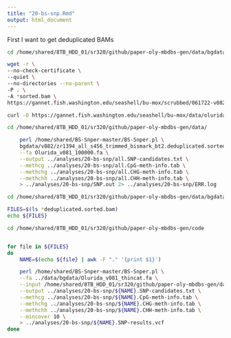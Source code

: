 ```yaml
---
title: "20-bs-snp.Rmd"
output: html_document
---
```


First I want to get deduplicated BAMs 

```bash
cd /home/shared/8TB_HDD_01/sr320/github/paper-oly-mbdbs-gen/data/bgdata/v082

wget -r \
--no-check-certificate \
--quiet \
--no-directories --no-parent \
-P . \
-A *sorted.bam \
https://gannet.fish.washington.edu/seashell/bu-mox/scrubbed/061722-v082/
```

```bash
curl -O https://gannet.fish.washington.edu/seashell/bu-mox/data/olurida-bs/v082/Olurida_v081_100000.fa
```


```bash
cd /home/shared/8TB_HDD_01/sr320/github/paper-oly-mbdbs-gen/data/

    perl /home/shared/BS-Snper-master/BS-Snper.pl \
    bgdata/v082/zr1394_all_s456_trimmed_bismark_bt2.deduplicated.sorted.bam \
    --fa Olurida_v081_100000.fa \
    --output ../analyses/20-bs-snp/all.SNP-candidates.txt \
    --methcg ../analyses/20-bs-snp/all.CpG-meth-info.tab \
    --methchg ../analyses/20-bs-snp/all.CHG-meth-info.tab \
    --methchh ../analyses/20-bs-snp/all.CHH-meth-info.tab \
    > ../analyses/20-bs-snp/SNP.out 2> ../analyses/20-bs-snp/ERR.log
```



```bash
cd /home/shared/8TB_HDD_01/sr320/github/paper-oly-mbdbs-gen/data/bgdata/

FILES=$(ls *deduplicated.sorted.bam)
echo ${FILES}

cd /home/shared/8TB_HDD_01/sr320/github/paper-oly-mbdbs-gen/code


for file in ${FILES}
do
    NAME=$(echo ${file} | awk -F "." '{print $1}')

    perl /home/shared/BS-Snper-master/BS-Snper.pl \
    --fa ../data/bgdata/Olurida_v081_thincat.fa \
    --input /home/shared/8TB_HDD_01/sr320/github/paper-oly-mbdbs-gen/data/bgdata/${NAME}.deduplicated.sorted.bam \
    --output ../analyses/20-bs-snp/${NAME}.SNP-candidates.txt \
    --methcg ../analyses/20-bs-snp/${NAME}.CpG-meth-info.tab \
    --methchg ../analyses/20-bs-snp/${NAME}.CHG-meth-info.tab \
    --methchh ../analyses/20-bs-snp/${NAME}.CHH-meth-info.tab \
    --mincover 10 \
    > ../analyses/20-bs-snp/${NAME}.SNP-results.vcf
done
```
